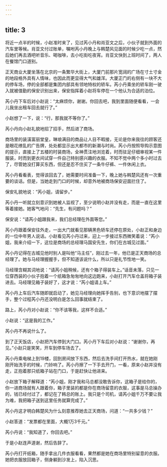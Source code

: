 ```yaml
---
---
---
```

title: 3
---




将近一点半的时候，小赵准时来了，见过芮小丹和肖亚文之后，小伙子就到外面的汽车里等候。肖亚文付过账单，嘱咐芮小丹晚上与韩楚风见面的时候少吃一点，然后她们再去酒吧听音乐、喝咖啡，去小吃街吃夜宵。肖亚文快到上班时间了，两人在餐馆门口道别。

正天商业大厦坐落在北京的一条繁华大街上，大厦门前那片宽阔的广场在寸土寸金的地段格外具有人情味，也因此而更显得大气和雄浑。大厦正门的右侧有一块不大的停车场，停的全部都是集团内部具有领地特权的轿车。芮小丹乘坐的轿车刚一驶入就被值勤的保安识别出来，保安指挥着小赵将车停在一个他认为合适的泊位。

芮小丹下车后对小赵说：“太麻烦你，谢谢。你回去吧，我到里面随便看看，一会儿我坐出租车回去就行了。”

小赵想了一下，说：“行，那我就不等你了。”

芮小丹向小赵礼貌地招了招手，然后进了商场。

商场里的装潢富丽堂皇，琳琅满目的商品让人目不暇接，无论是你来我往的顾客还是眼花缭乱的广告牌，处处都显示出大都市的新潮与时尚。芮小丹按照导购示意图的提示，直接上了五楼的时装商场，全神贯注地浏览着，时而驻足仔细审视某一件服装，时而到更衣间试穿一件自己特别感兴趣的衣服。不知不觉中两个多小时过去了，尽管她没打算买东西，但还是忍不住买了一条牛仔裤、一件休闲上衣。

芮小丹看看表，觉得该回去了，她需要时间准备一下，晚上她与韩楚风还有一次重要的谈话。但是，当她走到门口的时候，却意外地被商场保安迎面拦住了。

保安礼貌地说：“芮小姐，请留步。”

芮小丹一听就立刻意识到她被人监视了，至少说明小赵并没有走，而是一直在这里等着接她。她客气地问：“先生，有问题吗？”

保安说：“请芮小姐跟我来，我们总经理在外面等您。”

芮小丹跟着保安往外走，一出大门就看见那辆黑色轿车还停在原处，小赵正和身边的一位中年男人说话。小赵看见芮小丹过来，迎上一步接过东西微笑着说：“芮小姐，我来介绍一下，这位是商场的总经理马国安先生，你们在古城见过面。”

芮小丹记得在古城见他时别人是叫他“马主任”，刚过去一年，他已是正天商场的总经理了。她与马经理握握手，但不知道该说什么，所以只是礼节性地一笑。

马经理含糊其词地说：“请芮小姐稍候，还有个箱子得装车上。”话音未落，只见一位穿西装的小伙子抱着一个纸箱急匆匆地向这边跑来，小赵打开汽车仓盖将箱子装进去。马经理见箱子装好了，这才说：“芮小姐请上车。”

芮小丹上车后汽车随即就启动了，她见马经理向她挥手告别，也下意识地摆了摆手，整个过程芮小丹还没明白是怎么回事就结束了。

路上，芮小丹对小赵说：“你不该等我，这样不合适。”

小赵说：“这是我的工作。”

芮小丹不再说什么了。

到了正天饭店，小赵把汽车停到大门口。芮小丹下车后对小赵说：“谢谢你，再见。”小赵只是笑笑，开车到停车场去了。

芮小丹乘电梯上到19楼，回到房间放下东西，然后去洗手间打开热水，就在她刚刚开始洗手的时候，门铃响了。芮小丹擦了一下手去开门，一看，原来小赵并没有走，正抱着那只纸箱子站在门口，于是赶快让他进来。

小赵放下箱子解释道：“芮小姐，刚才我和马总都没敢告诉你，这箱子是给你的，你一进商场就有人跟着你，箱子里装的都是你在商场留意的衣服，这事是马总操办的，钱已经付过了，都记在了韩总的账上。我只是个司机，请芮小姐千万不要让我为难，我把箱子送到这里任务就算完成了。”

芮小丹这才明白韩楚风为什么刻意推荐她去正天商场，问道：“一共多少钱？”

小赵答道：“发票都在里面，大概1万3千元。”

芮小丹说：“我知道了，你回去吧。”

于是小赵连声道谢，然后告辞了。

芮小丹打开纸箱，随手拿出几件衣服看看，果然都是她在商场里特别留意的衣服。她把衣服放回箱子，侧身躺到沙发上，陷入沉思。